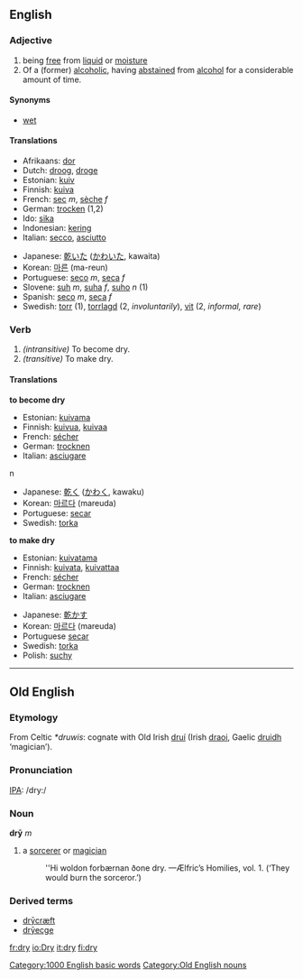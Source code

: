 ==English==

=== Adjective ===
{{en-ad2|'''dry'''|'''[[drier]]'''|'''[[driest]] '''or''' [[dryest]]'''}}
# being [[free]] from [[liquid]] or [[moisture]]
# Of a (former) [[alcoholic]], having [[abstain]]ed from [[alcohol]] for a considerable amount of time.
====Synonyms====
*[[wet]]

==== Translations ====
{{top}}
*Afrikaans: [[dor]]
*Dutch: [[droog]], [[droge]]
*Estonian: [[kuiv]]
*Finnish: [[kuiva]]
*French: [[sec]] ''m'', [[sèche]] ''f''
*German: [[trocken]] (1,2)
*Ido: [[sika]]
*Indonesian: [[kering]]
*Italian: [[secco]], [[asciutto]]
{{mid}}
*Japanese: [[乾いた]] ([[かわいた]], kawaita)
*Korean: [[마른]] (ma-reun)
*Portuguese: [[seco]] ''m'', [[seca]] ''f''
*Slovene: [[suh]] ''m'', [[suha]] ''f'', [[suho]] ''n'' (1)
*Spanish: [[seco]] ''m'', [[seca]] ''f''
*Swedish: [[torr]] (1), [[torrlagd]] (2, ''involuntarily''), [[vit]] (2, ''informal, rare'')
{{bottom}}

===Verb===
{{en-verb|dry|dries|dried|drying}}
#''(intransitive)'' To become dry.
#''(transitive)'' To make dry.

====Translations====
'''to become dry'''
{{top}}
*Estonian: [[kuivama]]
*Finnish: [[kuivua]], [[kuivaa]]
*French: [[sécher]]
*German: [[trocknen]]
*Italian: [[asciugare]]
{{mid}}n
*Japanese: [[乾く]] ([[かわく]], kawaku)
*Korean: [[마르다]] (mareuda)
*Portuguese: [[secar]]
*Swedish: [[torka]]
{{bottom}}

'''to make dry'''
{{top}}
*Estonian: [[kuivatama]]
*Finnish: [[kuivata]], [[kuivattaa]]
*French: [[sécher]]
*German: [[trocknen]]
*Italian: [[asciugare]]
{{mid}}
*Japanese: [[乾かす]]
*Korean: [[마르다]] (mareuda)
*Portuguese [[secar]]
*Swedish: [[torka]]
*Polish: [[suchy]]
{{bottom}}

[[Category:1000 English basic words]]

----
==Old English==
===Etymology===
From Celtic ''*druwis'': cognate with Old Irish [[druí]] (Irish [[draoi]], Gaelic [[druidh]] ‘magician’).

===Pronunciation===
[[IPA]]: /dry:/

===Noun===
'''drȳ''' ''m''
# a [[sorcerer]] or [[magician]]
#:''Hi woldon forbærnan ðone dry. —Ælfric’s Homilies, vol. 1.  (‘They would burn the sorceror.’)

===Derived terms===
*[[drycræft|drȳcræft]]
*[[dryecge|drȳecge]]


[[Category:Old English nouns]]

[[fr:dry]]
[[io:Dry]]
[[it:dry]]
[[fi:dry]]